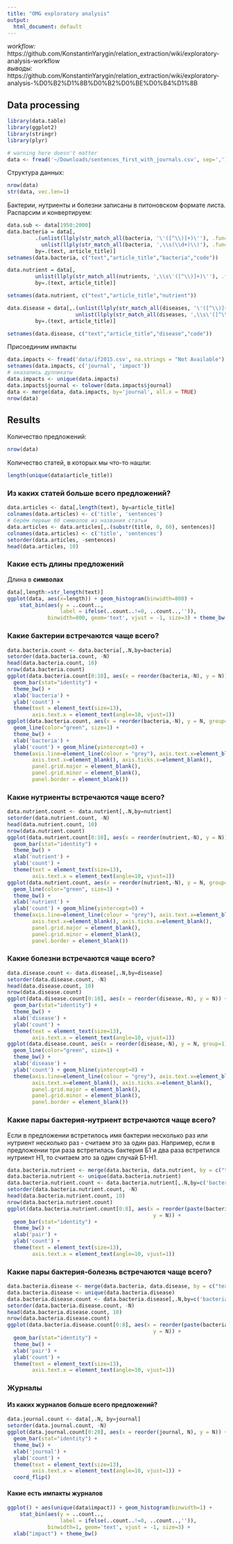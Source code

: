 ```yaml
---
title: "OMG exploratory analysis"
output:
  html_document: default
---
```

*workflow:* https://github.com/KonstantinYarygin/relation_extraction/wiki/exploratory-analysis-workflow  
*выводы:* https://github.com/KonstantinYarygin/relation_extraction/wiki/exploratory-analysis-%D0%B2%D1%8B%D0%B2%D0%BE%D0%B4%D1%8B

## Data processing
```r
library(data.table)
library(ggplot2)
library(stringr)
library(plyr)

# warning here doesn't matter
data <- fread('~/Downloads/sentences_first_with_journals.csv', sep=',')
```
Структура данных:
```r
nrow(data)
str(data, vec.len=1)
```
Бактерии, нутриенты и болезни записаны в питоновском формате листа. Распарсим и конвертируем:
```r
data.sub <- data[1950:2000]
data.bacteria = data[,
         .(unlist(llply(str_match_all(bacteria, '\'([^\\)]+)\''), .fun=function(x) x[,2])),
           unlist(llply(str_match_all(bacteria, ',\\s(\\d+)\\)'), .fun=function(x) x[,2]))),
         by=.(text, article_title)]
setnames(data.bacteria, c("text","article_title","bacteria","code"))

data.nutrient = data[,
         unlist(llply(str_match_all(nutrients, ',\\s\'([^\\)]+)\''), .fun=function(x) x[,2])),
         by=.(text, article_title)]

setnames(data.nutrient, c("text","article_title","nutrient"))

data.disease = data[,.(unlist(llply(str_match_all(diseases, '\'([^\\)]+)\','), .fun=function(x) x[,2])),
                      unlist(llply(str_match_all(diseases, ',\\s\'([^\\)]+)\''), .fun=function(x) x[,2]))),
         by=.(text, article_title)]

setnames(data.disease, c("text","article_title","disease","code"))
```
Присоединим импакты
```r
data.impacts <- fread('data/if2015.csv', na.strings = "Not Available")
setnames(data.impacts, c('journal', 'impact'))
# оказались дупликаты
data.impacts <- unique(data.impacts)
data.impacts$journal <- tolower(data.impacts$journal)
data <- merge(data, data.impacts, by='journal', all.x = TRUE)
nrow(data)
```

## Results
Количество предложений:
```r
nrow(data)
```
Количество статей, в которых мы что-то нашли:
```r
length(unique(data$article_title))
```

### Из каких статей больше всего предложений?
```r
data.articles <- data[,length(text), by=article_title]
colnames(data.articles) <- c('title', 'sentences')
# берём первые 60 символов из названия статьи
data.articles <- data.articles[,.(substr(title, 0, 60), sentences)]
colnames(data.articles) <- c('title', 'sentences')
setorder(data.articles, -sentences)
head(data.articles, 10)
```

### Какие есть длины предложений
Длина в **символах**
```r
data[,length:=str_length(text)]
ggplot(data, aes(x=length)) + geom_histogram(binwidth=800) +
    stat_bin(aes(y = ..count.., 
                 label = ifelse(..count..!=0, ..count..,'')), 
             binwidth=800, geom='text', vjust = -1, size=3) + theme_bw()
```

### Какие бактерии встречаются чаще всего?  
``` r
data.bacteria.count <- data.bacteria[,.N,by=bacteria]
setorder(data.bacteria.count, -N)
head(data.bacteria.count, 10)
nrow(data.bacteria.count)
ggplot(data.bacteria.count[0:10], aes(x = reorder(bacteria,-N), y = N)) + 
  geom_bar(stat="identity") + 
  theme_bw() + 
  xlab('bacteria') + 
  ylab('count') + 
  theme(text = element_text(size=13), 
        axis.text.x = element_text(angle=10, vjust=1))
ggplot(data.bacteria.count, aes(x = reorder(bacteria,-N), y = N, group=1)) + 
  geom_line(color="green", size=1) + 
  theme_bw() + 
  xlab('bacteria') + 
  ylab('count') + geom_hline(yintercept=0) +  
  theme(axis.line=element_line(colour = "grey"), axis.text.x=element_blank(), 
        axis.text.x=element_blank(), axis.ticks.x=element_blank(),
        panel.grid.major = element_blank(),
        panel.grid.minor = element_blank(),
        panel.border = element_blank())
````

### Какие нутриенты встречаются чаще всего?  

```r
data.nutrient.count <- data.nutrient[,.N,by=nutrient]
setorder(data.nutrient.count, -N)
head(data.nutrient.count, 10)
nrow(data.nutrient.count)
ggplot(data.nutrient.count[0:10], aes(x = reorder(nutrient,-N), y = N)) + 
  geom_bar(stat="identity") + 
  theme_bw() + 
  xlab('nutrient') + 
  ylab('count') + 
  theme(text = element_text(size=13), 
        axis.text.x = element_text(angle=10, vjust=1))
ggplot(data.nutrient.count, aes(x = reorder(nutrient,-N), y = N, group=1)) + 
  geom_line(color="green", size=1) + 
  theme_bw() + 
  xlab('nutrient') + 
  ylab('count') + geom_hline(yintercept=0) +  
  theme(axis.line=element_line(colour = "grey"), axis.text.x=element_blank(), 
        axis.text.x=element_blank(), axis.ticks.x=element_blank(),
        panel.grid.major = element_blank(),
        panel.grid.minor = element_blank(),
        panel.border = element_blank())
```

### Какие болезни встречаются чаще всего?  
```r
data.disease.count <- data.disease[,.N,by=disease]
setorder(data.disease.count, -N)
head(data.disease.count, 10)
nrow(data.disease.count)
ggplot(data.disease.count[0:10], aes(x = reorder(disease,-N), y = N)) + 
  geom_bar(stat="identity") + 
  theme_bw() + 
  xlab('disease') + 
  ylab('count') + 
  theme(text = element_text(size=13), 
        axis.text.x = element_text(angle=10, vjust=1))
ggplot(data.disease.count, aes(x = reorder(disease,-N), y = N, group=1)) + 
  geom_line(color="green", size=1) + 
  theme_bw() + 
  xlab('disease') + 
  ylab('count') + geom_hline(yintercept=0) +  
  theme(axis.line=element_line(colour = "grey"), axis.text.x=element_blank(), 
        axis.text.x=element_blank(), axis.ticks.x=element_blank(),
        panel.grid.major = element_blank(),
        panel.grid.minor = element_blank(),
        panel.border = element_blank())
```

### Какие пары бактерия-нутриент встречаются чаще всего?  

Если в предложении встретилось имя бактерии несколько раз или нутриент несколько раз - считаем это за один раз. Например, если в предложении три раза встретилась бактерия Б1 и два раза встретился нутриент Н1, то считаем это за один случай Б1-Н1.
```r
data.bacteria.nutrient <- merge(data.bacteria, data.nutrient, by = c("text","article_title"))
data.bacteria.nutrient <- unique(data.bacteria.nutrient)
data.bacteria.nutrient.count <- data.bacteria.nutrient[,.N,by=c('bacteria','nutrient')]
setorder(data.bacteria.nutrient.count, -N)
head(data.bacteria.nutrient.count, 10)
nrow(data.bacteria.nutrient.count)
ggplot(data.bacteria.nutrient.count[0:8], aes(x = reorder(paste(bacteria,nutrient,sep = ' + '),-N), 
                                               y = N)) + 
  geom_bar(stat="identity") + 
  theme_bw() + 
  xlab('pair') + 
  ylab('count') + 
  theme(text = element_text(size=13), 
        axis.text.x = element_text(angle=10, vjust=1))
```

### Какие пары бактерия-болезнь встречаются чаще всего?  
```r
data.bacteria.disease <- merge(data.bacteria, data.disease, by = c("text","article_title"))
data.bacteria.disease <- unique(data.bacteria.disease)
data.bacteria.disease.count <- data.bacteria.disease[,.N,by=c('bacteria','disease')]
setorder(data.bacteria.disease.count, -N)
head(data.bacteria.disease.count, 10)
nrow(data.bacteria.disease.count)
ggplot(data.bacteria.disease.count[0:8], aes(x = reorder(paste(bacteria,disease,sep = ' + '),-N), 
                                               y = N)) + 
  geom_bar(stat="identity") + 
  theme_bw() + 
  xlab('pair') + 
  ylab('count') + 
  theme(text = element_text(size=13), 
        axis.text.x = element_text(angle=10, vjust=1))
```

### Журналы  
#### Из каких журналов больше всего предложений?  
```r
data.journal.count <- data[,.N, by=journal]
setorder(data.journal.count, -N)
ggplot(data.journal.count[0:20], aes(x = reorder(journal, N), y = N)) + 
  geom_bar(stat="identity") + 
  theme_bw() + 
  xlab('journal') + 
  ylab('count') + 
  theme(text = element_text(size=13), 
        axis.text.x = element_text(angle=10, vjust=1)) +
  coord_flip()
```

#### Какие есть импакты журналов
```r
ggplot() + aes(unique(data$impact)) + geom_histogram(binwidth=1) +
    stat_bin(aes(y = ..count.., 
                 label = ifelse(..count..!=0, ..count..,'')), 
             binwidth=1, geom='text', vjust = -1, size=3) +
  xlab("impact") + theme_bw()
```
